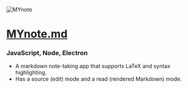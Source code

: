 
<div className="flex flex-col items-center justify-center mb-8">
    <Image
        src="./carbon_mynotemd.png"
        alt="MYnote"
        width={300}
        height={225}
        className="w-64 h-auto mb-4 md:w-96 md:h-auto"
    />
</div>

# [MYnote.md](https://github.com/skarokin/MYnote.md)
### JavaScript, Node, Electron
- A markdown note-taking app that supports LaTeX and syntax highlighting.
- Has a source (edit) mode and a read (rendered Markdown) mode.
